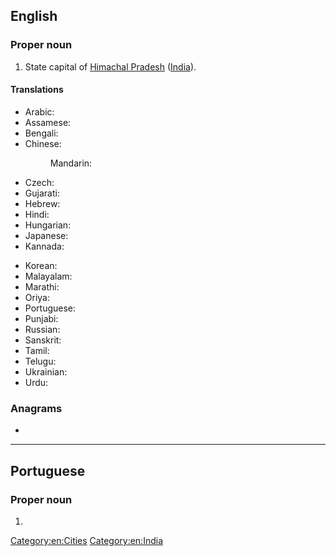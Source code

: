 ==English==

===Proper noun===
{{wikipedia}}
{{en-proper noun}}

# State capital of [[Himachal Pradesh]] ([[India]]).

====Translations====
{{trans-top|capital of Himachal Pradesh, India}}
* Arabic: {{t-needed|ar}}
* Assamese: {{t-needed|as}}
* Bengali: {{t|bn|শিমলা|sc=Beng}}
* Chinese:
*: Mandarin: {{t+|cmn|西姆拉|tr=Xīmǔlā|sc=Hani}}
* Czech: {{t|cs|Šimla|f}}
* Gujarati: {{t-needed|gu}}
* Hebrew: {{t|he|שימלה}}
* Hindi: {{t+|hi|शिमला|tr=śimlā}}
* Hungarian: {{t|hu|Simlá}}
* Japanese: {{t|ja|シムラー|tr=Shimurā}}
* Kannada: {{t-needed|kn}}
{{trans-mid}}
* Korean: {{t|ko|심라|sc=Kore}}
* Malayalam: {{t-needed|ml}}
* Marathi: {{t|mr|शिमला|sc=Deva}}
* Oriya: {{t|or|ଶିମଲା|sc=Orya}}
* Portuguese: {{t|pt|Shimla|f}}
* Punjabi: {{t|pa|ਸ਼ਿਮਲਾ|sc=Guru}}
* Russian: {{t|ru|Ши́мла|f}}
* Sanskrit: {{t|sa|शिमला}}
* Tamil: {{t+|ta|சிம்லா|sc=Taml}}
* Telugu: {{t|te|సిమ్లా|sc=Telu}}
* Ukrainian: {{t|uk|Шімла|f|tr=Šímla}}
* Urdu: {{t|ur|شملہ|tr=śimlā}}
{{trans-bottom}}

===Anagrams===
* {{anagrams|en|Halims|Hamils|Hislam|Malhis|lamish}}

[[Category:en:Cities]]
[[Category:en:India]]

----

==Portuguese==

===Proper noun===
{{pt-proper noun|f}}

# {{place|pt|city/state capital|s/Himachal Pradesh|c/India|t1=Shimla}}